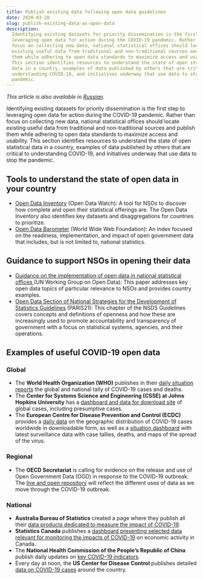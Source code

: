 ```yaml
---
title: Publish existing data following open data guidelines
date: 2020-03-28
slug: publish-existing-data-as-open-data
description:
  Identifying existing datasets for priority dissemination is the first step to
  leveraging open data for action during the COVID-19 pandemic. Rather than
  focus on collecting new data, national statistical offices should locate
  existing useful data from traditional and non-traditional sources and publish
  them while adhering to open data standards to maximize access and usability.
  This section identifies resources to understand the state of open statistical
  data in a country, examples of data published by others that are critical to
  understanding COVID-19, and initiatives underway that use data to stop the
  pandemic.
---
```


_This article is also available in
[Russian](/publish-existing-data-as-open-data-RU.pdf)._

Identifying existing datasets for priority dissemination is the first step to
leveraging open data for action during the COVID-19 pandemic. Rather than focus
on collecting new data, national statistical offices should locate existing
useful data from traditional and non-traditional sources and publish them while
adhering to open data standards to maximize access and usability. This section
identifies resources to understand the state of open statistical data in a
country, examples of data published by others that are critical to understanding
COVID-19, and initiatives underway that use data to stop the pandemic.

## Tools to understand the state of open data in your country

- [Open Data Inventory](https://odin.opendatawatch.com/) (Open Data Watch): A
  tool for NSOs to discover how complete and open their statistical offerings
  are. The Open Data Inventory also identifies key datasets and disaggregations
  for countries to prioritize.
- [Open Data Barometer](https://opendatabarometer.org/?_year=2017&indicator=ODB)
  (World Wide Web Foundation): An index focused on the readiness,
  implementation, and impact of open government data that includes, but is not
  limited to, national statistics.

## Guidance to support NSOs in opening their data

- [Guidance on the implementation of open data in national statistical offices ](https://unstats.un.org/unsd/statcom/51st-session/documents/BG-Item3v-Guidance_OD-E.pdf)
  (UN Working Group on Open Data): This paper addresses key open data topics of
  particular relevance to NSOs and provides country examples.
- [Open Data Section of National Strategies for the Development of Statistics Guidelines](https://nsdsguidelines.paris21.org/node/530)
  (PARIS21): This chapter of the NSDS Guidelines covers concepts and definitions
  of openness and how these are increasingly used to promote accountability and
  transparency of government with a focus on statistical systems, agencies, and
  their operations.

## Examples of useful COVID-19 open data

### Global

- The **World Health Organization (WHO)** publishes in their
  [daily situation reports](https://www.who.int/emergencies/diseases/novel-coronavirus-2019/situation-reports/)
  the global and national tally of COVID-19 cases and deaths.
- The **Center for Systems Science and Engineering (CSSE) at Johns Hopkins
  University** has a
  [dashboard and data for download site](https://gisanddata.maps.arcgis.com/apps/opsdashboard/index.html#/bda7594740fd40299423467b48e9ecf6)
  of global cases, including presumptive cases.
- The **European Centre for Disease Prevention and Control (ECDC)** provides a
  [daily data](https://www.ecdc.europa.eu/en/publications-data/download-todays-data-geographic-distribution-covid-19-cases-worldwide)
  on the geographic distribution of COVID-19 cases worldwide in downloadable
  form, as well as a
  [situation dashboard](https://qap.ecdc.europa.eu/public/extensions/COVID-19/COVID-19.html)
  with latest surveillance data with case tallies, deaths, and maps of the
  spread of the virus.

### Regional

- The **OECD Secretariat** is calling for evidence on the release and use of
  Open Government Data (OGD) in response to the COVID-19 outbreak. The
  [live and open repository](http://www.oecd.org/gov/digital-government/use-of-open-government-data-to-address-covid19-outbreak.htm)
  will reflect the different uses of data as we move through the COVID-19
  outbreak.

### National

- **Australia Bureau of Statistics** created a page where they publish all their
  [data products dedicated to measure the impact of COVID-19](https://www.abs.gov.au/covid19).
- **Statistics Canada** publishes a
  [dashboard presenting selected data relevant for monitoring the impacts of COVID-19](https://www150.statcan.gc.ca/n1/pub/71-607-x/71-607-x2020009-eng.htm)
  on economic activity in Canada.
- The **National Health Commission of the People’s Republic of China** publish
  daily updates on
  [key COVID-19 indicators](https://www150.statcan.gc.ca/n1/pub/71-607-x/71-607-x2020009-eng.htm).
- Every day at noon, the **US Center for Disease Control** publishes detailed
  [data on COVID-19 cases](https://www.cdc.gov/coronavirus/2019-ncov/cases-updates/cases-in-us.html)
  around the country.

